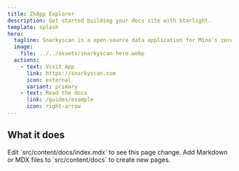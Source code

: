 ```yaml
---
title: ZkApp Explorer
description: Get started building your docs site with Starlight.
template: splash
hero:
  tagline: Snarkyscan is a open-source data application for Mina's zero knowledge programmatic apps anyone can deploy.
  image:
    file: ../../assets/snarkyscan-hero.webp
  actions:
    - text: Visit App
      link: https://snarkyscan.com
      icon: external
      variant: primary
    - text: Read the docs
      link: /guides/example
      icon: right-arrow
---
```



## What it does

<CardGrid>
	<Card title="Update content" icon="pencil">
		Edit `src/content/docs/index.mdx` to see this page change.
	</Card>
	<Card title="Add new content" icon="add-document">
		Add Markdown or MDX files to `src/content/docs` to create new pages.
	</Card>

</CardGrid>
